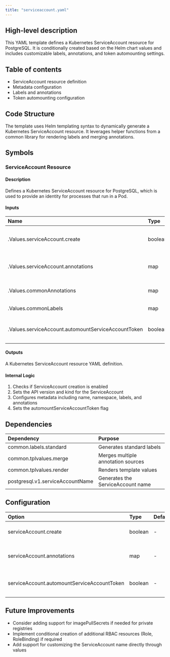 ```yaml
---
title: "serviceaccount.yaml"
---
```


## High-level description
This YAML template defines a Kubernetes ServiceAccount resource for PostgreSQL. It is conditionally created based on the Helm chart values and includes customizable labels, annotations, and token automounting settings.

## Table of contents
- ServiceAccount resource definition
- Metadata configuration
- Labels and annotations
- Token automounting configuration

## Code Structure
The template uses Helm templating syntax to dynamically generate a Kubernetes ServiceAccount resource. It leverages helper functions from a common library for rendering labels and merging annotations.

## Symbols

### ServiceAccount Resource
#### Description
Defines a Kubernetes ServiceAccount resource for PostgreSQL, which is used to provide an identity for processes that run in a Pod.

#### Inputs
| Name | Type | Description |
|:-----|:-----|:------------|
| .Values.serviceAccount.create | boolean | Determines whether to create the ServiceAccount |
| .Values.serviceAccount.annotations | map | Custom annotations for the ServiceAccount |
| .Values.commonAnnotations | map | Common annotations to be applied |
| .Values.commonLabels | map | Common labels to be applied |
| .Values.serviceAccount.automountServiceAccountToken | boolean | Controls automounting of the service account token |

#### Outputs
A Kubernetes ServiceAccount resource YAML definition.

#### Internal Logic
1. Checks if ServiceAccount creation is enabled
2. Sets the API version and kind for the ServiceAccount
3. Configures metadata including name, namespace, labels, and annotations
4. Sets the automountServiceAccountToken flag

## Dependencies
| Dependency | Purpose |
|:-----------|:--------|
| common.labels.standard | Generates standard labels |
| common.tplvalues.merge | Merges multiple annotation sources |
| common.tplvalues.render | Renders template values |
| postgresql.v1.serviceAccountName | Generates the ServiceAccount name |

## Configuration
| Option | Type | Default | Description |
|:-------|:-----|:--------|:------------|
| serviceAccount.create | boolean | - | Whether to create the ServiceAccount |
| serviceAccount.annotations | map | - | Custom annotations for the ServiceAccount |
| serviceAccount.automountServiceAccountToken | boolean | - | Controls automounting of the service account token |

## Future Improvements
- Consider adding support for imagePullSecrets if needed for private registries
- Implement conditional creation of additional RBAC resources (Role, RoleBinding) if required
- Add support for customizing the ServiceAccount name directly through values